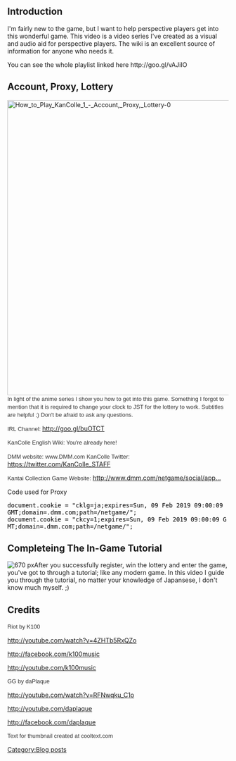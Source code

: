 ==Introduction==
I'm fairly new to the game, but I want to help perspective players get into this wonderful game. This video is a video series I've created as a visual and audio aid for perspective players. The wiki is an excellent source of information for anyone who needs it.

You can see the whole playlist linked here http://goo.gl/vAJiIO
==Account, Proxy, Lottery==
[[File:How to Play KanColle 1 - Account, Proxy, Lottery-0|thumb|left|670px]]<span style="color:rgb(51,51,51);font-family:arial,sans-serif;font-size:13px;line-height:17px;">In light of the anime series I show you how to get into this game. </span><span style="color:rgb(51,51,51);font-family:arial,sans-serif;font-size:13px;line-height:17px;">Something I forgot to mention that it is required to change your clock to JST for the lottery to work.</span>
<span style="color:rgb(51,51,51);font-family:arial,sans-serif;font-size:13px;line-height:17px;">Subtitles are helpful ;)</span>
<span style="color:rgb(51,51,51);font-family:arial,sans-serif;font-size:13px;line-height:17px;">Don't be afraid to ask any questions.</span>

<span style="color:rgb(51,51,51);font-family:arial,sans-serif;font-size:13px;line-height:17px;">IRL </span><span style="color:rgb(51,51,51);font-family:arial,sans-serif;font-size:13px;line-height:17px;">Channel: </span>http://goo.gl/buOTCT

<span style="color:rgb(51,51,51);font-family:arial,sans-serif;font-size:13px;line-height:17px;">KanColle English Wiki: You're already here!</span>

<span style="color:rgb(51,51,51);font-family:arial,sans-serif;font-size:13px;line-height:17px;">DMM website:</span>
<span style="color:rgb(51,51,51);font-family:arial,sans-serif;font-size:13px;line-height:17px;">www.DMM.com</span>
<span style="color:rgb(51,51,51);font-family:arial,sans-serif;font-size:13px;line-height:17px;">KanColle Twitter:</span> https://twitter.com/KanColle_STAFF

<span style="color:rgb(51,51,51);font-family:arial,sans-serif;font-size:13px;line-height:17px;">Kantai Collection Game Website:</span>
[http://www.dmm.com/netgame/social/application/-/detail/=/app_id=854854/ http://www.dmm.com/netgame/social/app...]




Code used for Proxy

 <span id="docs-internal-guid-284a0c6e-ebfa-5e78-55ea-aabf0ec55725" style="font-weight:normal;"><span style="font-size:12pt;font-family:Calibri;color:rgb(0,0,0);font-weight:400;white-space:pre-wrap;">document.cookie = "cklg=ja;expires=Sun, 09 Feb 2019 09:00:09 GMT;domain=.dmm.com;path=/netgame/";</span>
 <span style="font-size:12pt;font-family:Calibri;color:rgb(0,0,0);font-weight:400;white-space:pre-wrap;">document.cookie = "ckcy=1;expires=Sun, 09 Feb 2019 09:00:09 GMT;domain=.dmm.com;path=/netgame/";</span></span>


==Completeing The In-Game Tutorial==
[[File:KanColle Tutorial 2 - In Game Tutorial|thumb|left|670 px]]After you successfully register, win the lottery and enter the game, you've got to through a tutorial; like any modern game. In this video I guide you through the tutorial, no matter your knowledge of Japansese, I don't know much myself. ;)






















==Credits==
<span style="color:rgb(51,51,51);font-family:arial,sans-serif;font-size:13px;line-height:17px;">Riot by K100</span>

http://youtube.com/watch?v=4ZHTb5RxQZo

http://facebook.com/k100music

http://youtube.com/k100music



<span style="color:rgb(51,51,51);font-family:arial,sans-serif;font-size:13px;line-height:17px;">GG by daPlaque</span>

http://youtube.com/watch?v=RFNwqku_C1o

http://youtube.com/daplaque

http://facebook.com/daplaque

<span style="color:rgb(51,51,51);font-family:arial,sans-serif;font-size:13px;line-height:17px;">Text for thumbnail created at cooltext.com</span>
[[Category:Blog posts]]